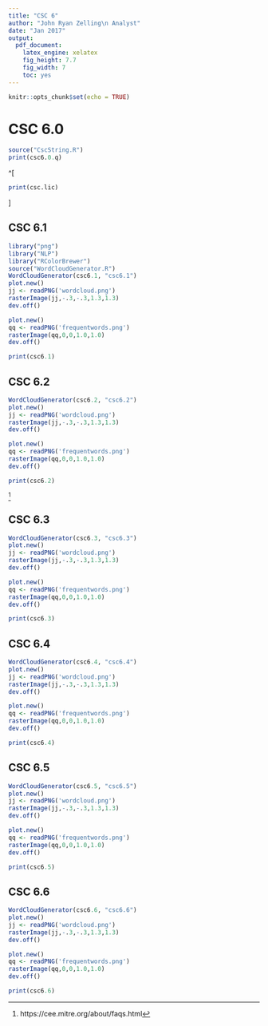 ```yaml
---
title: "CSC 6"
author: "John Ryan Zelling\n Analyst"
date: "Jan 2017"
output: 
  pdf_document: 
    latex_engine: xelatex
    fig_height: 7.7
    fig_width: 7
    toc: yes
---
```


```r
knitr::opts_chunk$set(echo = TRUE)
```

<!-- ===== -->
<!-- TITLE -->
<!-- ===== -->

# CSC 6.0

```r
source("CscString.R")
print(csc6.0.q)
```

^[
```r
print(csc.lic)
```
]

<!-- ===== -->
<!-- PAGES -->
<!-- ===== -->

<P style="page-break-before: always"> \pagebreak

## CSC 6.1
```r
library("png")
library("NLP")
library("RColorBrewer")
source("WordCloudGenerator.R")
WordCloudGenerator(csc6.1, "csc6.1")
plot.new()
jj <- readPNG('wordcloud.png')
rasterImage(jj,-.3,-.3,1.3,1.3)
dev.off()
```

```r
plot.new()
qq <- readPNG('frequentwords.png')
rasterImage(qq,0,0,1.0,1.0)
dev.off()

print(csc6.1)
```

<P style="page-break-before: always"> \pagebreak

## CSC 6.2
```r
WordCloudGenerator(csc6.2, "csc6.2")
plot.new()
jj <- readPNG('wordcloud.png')
rasterImage(jj,-.3,-.3,1.3,1.3)
dev.off()
```

```r
plot.new()
qq <- readPNG('frequentwords.png')
rasterImage(qq,0,0,1.0,1.0)
dev.off()

print(csc6.2)
```

^[https://cee.mitre.org/about/faqs.html]

<P style="page-break-before: always"> \pagebreak

## CSC 6.3
```r
WordCloudGenerator(csc6.3, "csc6.3")
plot.new()
jj <- readPNG('wordcloud.png')
rasterImage(jj,-.3,-.3,1.3,1.3)
dev.off()
```

```r
plot.new()
qq <- readPNG('frequentwords.png')
rasterImage(qq,0,0,1.0,1.0)
dev.off()

print(csc6.3)
```

<P style="page-break-before: always"> \pagebreak

## CSC 6.4
```r
WordCloudGenerator(csc6.4, "csc6.4")
plot.new()
jj <- readPNG('wordcloud.png')
rasterImage(jj,-.3,-.3,1.3,1.3)
dev.off()
```

```r
plot.new()
qq <- readPNG('frequentwords.png')
rasterImage(qq,0,0,1.0,1.0)
dev.off()

print(csc6.4)
```

<P style="page-break-before: always"> \pagebreak

## CSC 6.5
```r
WordCloudGenerator(csc6.5, "csc6.5")
plot.new()
jj <- readPNG('wordcloud.png')
rasterImage(jj,-.3,-.3,1.3,1.3)
dev.off()
```

```r
plot.new()
qq <- readPNG('frequentwords.png')
rasterImage(qq,0,0,1.0,1.0)
dev.off()

print(csc6.5)
```

<P style="page-break-before: always"> \pagebreak

## CSC 6.6
```r
WordCloudGenerator(csc6.6, "csc6.6")
plot.new()
jj <- readPNG('wordcloud.png')
rasterImage(jj,-.3,-.3,1.3,1.3)
dev.off()
```

```r
plot.new()
qq <- readPNG('frequentwords.png')
rasterImage(qq,0,0,1.0,1.0)
dev.off()

print(csc6.6)
```
